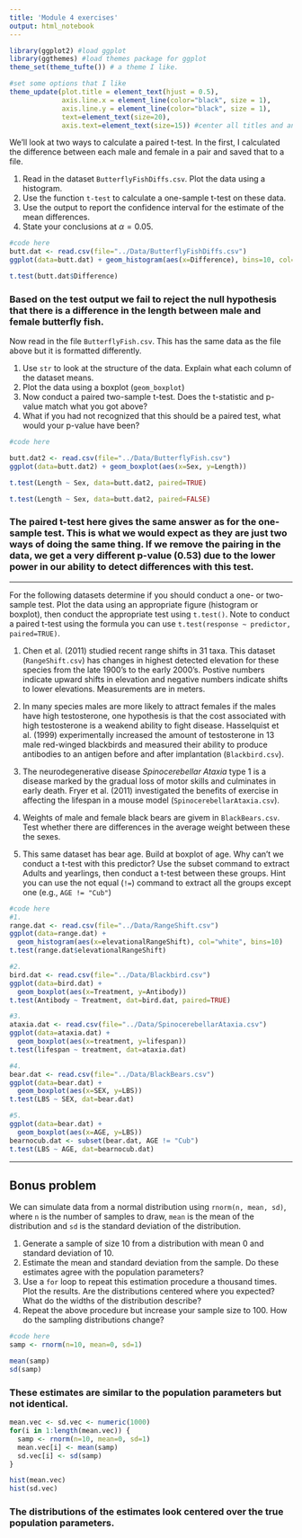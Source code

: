 ```yaml
---
title: 'Module 4 exercises'
output: html_notebook
---
```


```r
library(ggplot2) #load ggplot
library(ggthemes) #load themes package for ggplot
theme_set(theme_tufte()) # a theme I like.

#set some options that I like
theme_update(plot.title = element_text(hjust = 0.5), 
             axis.line.x = element_line(color="black", size = 1),
             axis.line.y = element_line(color="black", size = 1),
             text=element_text(size=20),
             axis.text=element_text(size=15)) #center all titles and and axis lines
```

We'll look at two ways to calculate a paired t-test. In the first, I calculated the difference between each male and female in a pair and saved that to a file.

1. Read in the dataset `ButterflyFishDiffs.csv`. Plot the data using a histogram.
2. Use the function `t-test` to calculate a one-sample t-test on these data. 
3. Use the output to report the confidence interval for the estimate of the mean differences.
4. State your conclusions at $\alpha = 0.05$.

```r
#code here
butt.dat <- read.csv(file="../Data/ButterflyFishDiffs.csv")
ggplot(data=butt.dat) + geom_histogram(aes(x=Difference), bins=10, col="white")

t.test(butt.dat$Difference)

```

### Based on the test output we fail to reject the null hypothesis that there is a difference in the length between male and female butterfly fish.

Now read in the file `ButterflyFish.csv`. This has the same data as the file above but it is formatted differently. 

1. Use `str` to look at the structure of the data. Explain what each column of the dataset means. 
2. Plot the data using a boxplot (`geom_boxplot`)
3. Now conduct a paired two-sample t-test. Does the t-statistic and p-value match what you got above?
4. What if you had not recognized that this should be a paired test, what would your p-value have been?

```r
#code here

butt.dat2 <- read.csv(file="../Data/ButterflyFish.csv")
ggplot(data=butt.dat2) + geom_boxplot(aes(x=Sex, y=Length))

t.test(Length ~ Sex, data=butt.dat2, paired=TRUE)

t.test(Length ~ Sex, data=butt.dat2, paired=FALSE)

```

### The paired t-test here gives the same answer as for the one-sample test. This is what we would expect as they are just two ways of doing the same thing. If we remove the pairing in the data, we get a very different p-value (0.53) due to the lower power in our ability to detect differences with this test.

**********************************

For the following datasets determine if you should conduct a one- or two-sample test. Plot the data using an appropriate figure (histogram or boxplot), then conduct the appropriate test using `t.test()`. Note to conduct a paired t-test using the formula you can use `t.test(response ~ predictor, paired=TRUE)`.


1. Chen et al. (2011) studied recent range shifts in 31 taxa. This dataset (`RangeShift.csv`) has changes in highest detected elevation for these species from the late 1900's to the early 2000's. Postive numbers indicate upward shifts in elevation and negative numbers indicate shifts to lower elevations. Measurements are in meters.

2. In many species males are more likely to attract females if the males have high testosterone, one hypothesis is that the cost associated with high testosterone is a weakend ability to fight disease. Hasselquist et al. (1999) experimentally increased the amount of testosterone in 13 male red-winged blackbirds and measured their ability to produce antibodies to an antigen before and after implantation (`Blackbird.csv`). 

3. The neurodegenerative disease *Spinocerebellar Ataxia* type 1  is a disease marked by the gradual loss of motor skills and culminates in early death. Fryer et al. (2011) investigated the benefits of exercise in affecting the lifespan in a mouse model (`SpinocerebellarAtaxia.csv`).

4. Weights of male and female black bears are givem in `BlackBears.csv`. Test whether there are differences in the average weight between these the sexes. 

5. This same dataset has bear age. Build at boxplot of age. Why can't we conduct a t-test with this predictor? Use the subset command to extract Adults and yearlings, then conduct a t-test between these groups. Hint you can use the not equal (`!=`) command to extract all the groups except one (e.g., `AGE != "Cub"`)


```r
#code here
#1. 
range.dat <- read.csv(file="../Data/RangeShift.csv")
ggplot(data=range.dat) +
  geom_histogram(aes(x=elevationalRangeShift), col="white", bins=10)
t.test(range.dat$elevationalRangeShift)

#2. 
bird.dat <- read.csv(file="../Data/Blackbird.csv")
ggplot(data=bird.dat) +
  geom_boxplot(aes(x=Treatment, y=Antibody))
t.test(Antibody ~ Treatment, dat=bird.dat, paired=TRUE)

#3. 
ataxia.dat <- read.csv(file="../Data/SpinocerebellarAtaxia.csv")
ggplot(data=ataxia.dat) +
  geom_boxplot(aes(x=treatment, y=lifespan))
t.test(lifespan ~ treatment, dat=ataxia.dat)

#4. 
bear.dat <- read.csv(file="../Data/BlackBears.csv")
ggplot(data=bear.dat) +
  geom_boxplot(aes(x=SEX, y=LBS))
t.test(LBS ~ SEX, dat=bear.dat)

#5. 
ggplot(data=bear.dat) +
  geom_boxplot(aes(x=AGE, y=LBS))
bearnocub.dat <- subset(bear.dat, AGE != "Cub")
t.test(LBS ~ AGE, dat=bearnocub.dat)

```



-------------------------

## Bonus problem

We can simulate data from a normal distribution using `rnorm(n, mean, sd)`, where `n` is the number of samples to draw, `mean` is the mean of the distribution and `sd` is the standard deviation of the distribution. 

1. Generate a sample of size 10 from a distribution with mean 0 and standard deviation of 10.
2. Estimate the mean and standard deviation from the sample. Do these estimates agree with the population parameters?
3. Use a `for` loop to repeat this estimation procedure a thousand times. Plot the results. Are the distributions centered where you expected? What do the widths of the distribution describe? 
4. Repeat the above procedure but increase your sample size to 100. How do the sampling distributions change?

```r
#code here
samp <- rnorm(n=10, mean=0, sd=1)

mean(samp)
sd(samp)
```

### These estimates are similar to the population parameters but not identical.

```r
mean.vec <- sd.vec <- numeric(1000)
for(i in 1:length(mean.vec)) {
  samp <- rnorm(n=10, mean=0, sd=1)
  mean.vec[i] <- mean(samp)
  sd.vec[i] <- sd(samp)
}

hist(mean.vec)
hist(sd.vec)
```

### The distributions of the estimates look centered over the true population parameters. 
